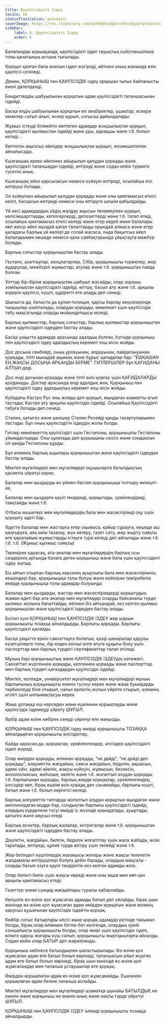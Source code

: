 ```yaml
---
title: Қауіпсіздікті Іздеу
locale: kk
statusTranslation: automatic
coverImage: https://res.cloudinary.com/xmfm6mhw3gwctndtcubgx2rptnae/image/upload/v1740337243/small_cover_educacion_fundamental_a051170f1c.webp
sidebar:
    label: 6. Қауіпсіздікті Іздеу
    order: 6
---
```

Балапандар қорыққанда, қауіпсіздікті іздеп тауықтың сүйіспеншілікке толы қанатының астына тығылады.

Қорқып қалған бала анасын іздеп жүгіреді, өйткені оның жанында өзін қауіпсіз сезінеді.

Демек, ҚОРҚЫНЫШ пен ҚАУІПСІЗДІК іздеу әрқашан тығыз байланысты екені дәлелденді.

Бандиттердің шабуылынан қорқатын адам қауіпсіздікті тапаншасынан іздейді.

Басқа елдің шабуылынан қорқатын ел зеңбіректер, ұшақтар, әскери кемелер сатып алып, әскер құрып, соғысқа дайындалады.

Жұмыс істеуді білмейтін көптеген адамдар жоқшылықтан қорқып, қауіпсіздікті қылмыстан іздейді және ұры, қарақшы және т.б. болып кетеді...

Көптеген ақылсыз әйелдер жоқшылықтан қорқып, жезөкшелікпен айналысады.

Кызғаншақ еркек әйелінен айырылып қалудан қорқады және қауіпсіздікті тапаншадан іздейді, өлтіреді және содан кейін түрмеге түсетіні анық.

Кызғаншақ әйел қарсыласын немесе күйеуін өлтіреді, осылайша кісі өлтіруші болады.

Ол күйеуінен айырылып қалудан қорқады және оны қамтамасыз еткісі келіп, басқасын өлтіреді немесе оны өлтіруге шешім қабылдайды.

Үй иесі адамдардың үйдің жалдау ақысын төлемеуінен қорқып, келісімшарттарды, кепілгерлерді, депозиттерді және т.б. талап етеді, осылайша қамтамасыз еткісі келеді және егер кедей және балалары көп жесір әйел мұндай қатал талаптарды орындай алмаса және егер қаладағы барлық үй иелері де солай жасаса, онда бақытсыз әйел балаларымен көшеде немесе қала саябақтарында ұйықтауға мәжбүр болады.

Барлық соғыстар қорқыныштан бастау алады.

Гестапо, азаптаулар, концлагерлер, Сібір, қорқынышты түрмелер, жер аударулар, мәжбүрлі жұмыстар, атулар және т.б. қорқыныштан пайда болған.

Ұлттар бір-біріне қорқыныштан шабуыл жасайды; олар зорлық-зомбылықтан қауіпсіздікті іздейді, өлтіру, басып алу және т.б. арқылы өздерін қауіпсіз, күшті, құдіретті ете алады деп сенеді.

Шығыста да, батыста да құпия полиция, қарсы барлау кеңселерінде тыңшылар азапталады, олардан қорқады, мемлекет үшін қауіпсіздік табу мақсатында оларды мойындатқысы келеді.

Барлық қылмыстар, барлық соғыстар, барлық қылмыстар қорқыныштан және қауіпсіздікті іздеуден бастау алады.

Басқа уақытта адамдар арасында адалдық болған, бүгінде қорқыныш пен қауіпсіздікті іздеу адалдықтың керемет хош иісін жойды.

Дос досына сенбейді, оның ұрлауынан, алдауынан, пайдалануынан қорқады, тіпті мынадай ақымақ және бұрыс қағидалар бар: "ЕШҚАШАН ЕҢ ЖАҚСЫ ДОСЫҢА АРҚАҢДЫ БЕРМЕ". ГИТЛЕРШІЛЕР бұл ҚАҒИДАНЫ АЛТЫН деді.

Дос енді досынан қорқады және тіпті өзін қорғау үшін ҚАҒИДАЛАРДЫ қолданады. Достар арасында енді адалдық жоқ. Қорқыныш пен қауіпсіздікті іздеу адалдықтың керемет хош иісін жойды.

Кубадағы Кастро Рус оны жояды деп қорқып, мыңдаған азаматты атып тастады; Кастро ату арқылы қауіпсіздік іздейді. Осылайша Қауіпсіздікті табуға болады деп сенеді.

Сталин, қатыгез және қанішер Сталин Ресейді қанды тазартуларымен ластады. Бұл оның қауіпсіздігін іздеудің жолы болды.

Гитлер мемлекеттің қауіпсіздігі үшін Гестапоны, қорқынышты Гестапоны ұйымдастырды. Оны құлатады деп қорыққаны сөзсіз және сондықтан ол қанды Гестапоны құрды.

Бұл әлемнің барлық ащылары қорқыныштан және қауіпсіздікті іздеуден бастау алады.

Мектеп мұғалімдері мен мұғалімдері оқушыларға батылдықтың қасиетін үйретуі керек.

Балалар мен қыздарды өз үйінен бастап қорқынышқа толтыру өкінішті-ақ.

Балалар мен қыздарға қауіп төндіреді, қорқытады, үрейлендіреді, таяқтайды және т.б.

Отбасы мүшелері мен мұғалімдердің бала мен жасөспірімді оқу үшін қорқыту әдеті бар.

Әдетте балалар мен жастарға егер оқымаса, қайыр сұрауға, көшеде аш қаңғыруға, аяқ киім тазалау, жүк көтеру, газет сату, жер жырту сияқты өте қарапайым жұмыстарды істеуге тура келеді деп айтылады және т.б. т.б. т.б. (Жұмыс қылмыс сияқты)

Тереңірек қарасақ, ата-аналар мен мұғалімдердің барлық осы сөздерінің артында балаға деген қорқыныш және бала үшін қауіпсіздікті іздеу жатыр.

Біз айтып отырған барлық нәрсенің ауырлығы бала мен жасөспірімнің кешендері бар, қорқынышқа толы болуы және кейінірек тәжірибелік өмірде қорқынышқа толы адамдар болуында.

Балалар мен қыздарды, жастар мен жасөспірімдерді қорқытудың жаман әдеті бар ата-аналар мен мұғалімдер оларды бейсаналы түрде қылмыс жолына бағыттайды, өйткені біз айтқандай, кез келген қылмыс қорқыныштан және қауіпсіздікті іздеуден бастау алады.

Бүгінгі күні ҚОРҚЫНЫШ пен ҚАУІПСІЗДІК ІЗДЕУ жер шарын қорқынышты тозаққа айналдырды. Барлығы қорқады. Барлығы қауіпсіздікті қалайды.

Басқа уақытта еркін саяхаттауға болатын, қазір шекаралар қарулы күзетшілерге толы, бір елден екінші елге өтуге құқығы болу үшін паспорттар мен барлық түрдегі сертификаттар талап етіледі.

Мұның бәрі қорқыныштың және ҚАУІПСІЗДІК ІЗДЕУдің нәтижесі. Саяхаттап жүргеннен қорқады, келгеннен қорқады және паспорттар мен барлық түрдегі қағаздардан қауіпсіздік іздейді.

Мектеп, колледж, университет мұғалімдері мен мұғалімдері мұның барлығының қорқынышты екенін түсінуі керек және жаңа буындарды тәрбиелеуді біле отырып, нағыз ерліктің жолын үйрете отырып, әлемнің игілігі үшін ынтымақтасуы керек.

Жаңа ұрпаққа еш нәрседен және ешкімнен қорықпауды және қауіпсіздік іздемеуді үйрету ШҰҒЫЛ.

Әрбір адам өзіне көбірек сенуді үйренуі өте маңызды.

ҚОРҚЫНЫШ пен ҚАУІПСІЗДІК іздеу өмірді қорқынышты ТОЗАҚҚА айналдырған қорқынышты әлсіздіктер.

Қайда қарасаң да, қорқақтар, үрейленгендер, әлсіздер қауіпсіздікті іздеп жүреді.

Олар өмірден қорқады, өлімнен қорқады, "не дейді", "не дейді деп қорқады", әлеуметтік жағдайын, саяси жағдайын, беделін, ақшасын, әдемі үйін, әдемі әйелін, жақсы күйеуін, жұмысын, бизнесін, монополиясын, жиһазын, көлігін және т.б. жоғалтып алудан қорқады. т.б. барлығынан қорқады, барлық жерде қорқақтар, үрейленгендер, әлсіздер көп, бірақ ешкім өзін қорқақ деп санамайды, барлығы күшті, батыл және т.б. болып көрінгісі келеді.

Барлық әлеуметтік таптарда жоғалтып алудан қорқатын мыңдаған және миллиондаған мүдде бар, сондықтан барлығы қауіпсіздікті іздейді, олардың күрделене түсуі өмірді іс жүзінде қиындатады, ауыртады, қатыгез және аяусыз етеді.

Барлық өсектер, барлық жалалар, интригалар және т.б. қорқыныштан және қауіпсіздікті іздеуден бастау алады.

Дәулетін, жағдайын, билігін, беделін жоғалтпау үшін жала жабады, өсек таратады, өлтіреді, құпия түрде өлтіру үшін төлейді және т.б.

Жер бетіндегі күштілердің жалақысы жоғары және жақсы төленетін жалдамалы өлтірушілері болуға дейін барады, олардың мақсаты - оларды басып озуға қауіп төндіретін кез келген адамды жою.

Олар билікті билік үшін жақсы көреді және оны ақша мен көп қан арқылы қамтамасыз етеді.

Газеттер үнемі суицид жағдайлары туралы хабарлайды.

Көпшілік өз-өзіне қол жұмсаған адамды батыл деп ойлайды, бірақ шын мәнінде өз-өзіне қол жұмсаған адам өмірден қорқатын және өлімнің қарусыз құшағынан қауіпсіздік іздейтін қорқақ.

Кейбір соғыс батырлары әлсіз және қорқақ адамдар ретінде танымал болды, бірақ олар өліммен бетпе-бет келгенде, олардың үрейі соншалықты қорқынышты болды, олар өмірі үшін қауіпсіздік іздеп, өлімге қарсы жоғары күш салып, қорқынышты жыртқыштарға айналды. Содан кейін олар БАТЫР деп жарияланды.

Қорқыныш көбінесе батылдықпен шатастырылады. Өз-өзіне қол жұмсаған адам өте батыл болып көрінеді, тапаншасын алып жүрген адам өте батыл болып көрінеді, бірақ шын мәнінде өз-өзіне қол жұмсағандар мен тапанша ұстаушылар өте қорқақ.

Өмірден қорықпаған адам өз-өзіне қол жұмсамайды. Ешкімнен қорықпаған адам беліне тапанша аспайды.

Мектеп мұғалімдері мен мұғалімдері азаматқа шынайы БАТЫЛДЫҚ не екенін және қорқыныш не екенін анық және нақты түрде үйретуі ШҰҒЫЛ.

ҚОРҚЫНЫШ пен ҚАУІПСІЗДІК ІЗДЕУ әлемді қорқынышты тозаққа айналдырды.
